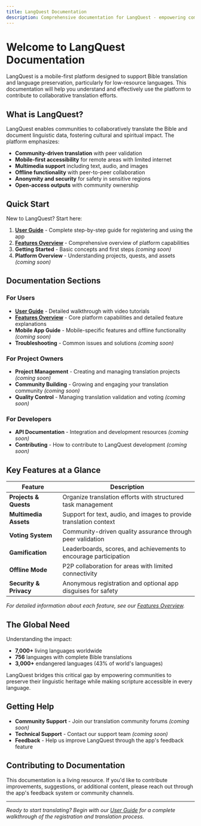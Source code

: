 ```yaml
---
title: LangQuest Documentation
description: Comprehensive documentation for LangQuest - empowering communities to translate and preserve languages
---
```


# Welcome to LangQuest Documentation

LangQuest is a mobile-first platform designed to support Bible translation and language preservation, particularly for low-resource languages. This documentation will help you understand and effectively use the platform to contribute to collaborative translation efforts.

## What is LangQuest?

LangQuest enables communities to collaboratively translate the Bible and document linguistic data, fostering cultural and spiritual impact. The platform emphasizes:

- **Community-driven translation** with peer validation
- **Mobile-first accessibility** for remote areas with limited internet
- **Multimedia support** including text, audio, and images
- **Offline functionality** with peer-to-peer collaboration
- **Anonymity and security** for safety in sensitive regions
- **Open-access outputs** with community ownership

## Quick Start

New to LangQuest? Start here:

1. **[User Guide](/docs/user-guide)** - Complete step-by-step guide for registering and using the app
2. **[Features Overview](/docs/features)** - Comprehensive overview of platform capabilities
3. **Getting Started** - Basic concepts and first steps *(coming soon)*
4. **Platform Overview** - Understanding projects, quests, and assets *(coming soon)*

## Documentation Sections

### For Users
- **[User Guide](/docs/user-guide)** - Detailed walkthrough with video tutorials
- **[Features Overview](/docs/features)** - Core platform capabilities and detailed feature explanations
- **Mobile App Guide** - Mobile-specific features and offline functionality *(coming soon)*
- **Troubleshooting** - Common issues and solutions *(coming soon)*

### For Project Owners
- **Project Management** - Creating and managing translation projects *(coming soon)*
- **Community Building** - Growing and engaging your translation community *(coming soon)*
- **Quality Control** - Managing translation validation and voting *(coming soon)*

### For Developers
- **API Documentation** - Integration and development resources *(coming soon)*
- **Contributing** - How to contribute to LangQuest development *(coming soon)*

## Key Features at a Glance

| Feature | Description |
|---------|-------------|
| **Projects & Quests** | Organize translation efforts with structured task management |
| **Multimedia Assets** | Support for text, audio, and images to provide translation context |
| **Voting System** | Community-driven quality assurance through peer validation |
| **Gamification** | Leaderboards, scores, and achievements to encourage participation |
| **Offline Mode** | P2P collaboration for areas with limited connectivity |
| **Security & Privacy** | Anonymous registration and optional app disguises for safety |

*For detailed information about each feature, see our [Features Overview](/docs/features).*

## The Global Need

Understanding the impact:

- **7,000+** living languages worldwide
- **756** languages with complete Bible translations
- **3,000+** endangered languages (43% of world's languages)

LangQuest bridges this critical gap by empowering communities to preserve their linguistic heritage while making scripture accessible in every language.

## Getting Help

- **Community Support** - Join our translation community forums *(coming soon)*
- **Technical Support** - Contact our support team *(coming soon)*
- **Feedback** - Help us improve LangQuest through the app's feedback feature

## Contributing to Documentation

This documentation is a living resource. If you'd like to contribute improvements, suggestions, or additional content, please reach out through the app's feedback system or community channels.

---

*Ready to start translating? Begin with our [User Guide](/docs/user-guide) for a complete walkthrough of the registration and translation process.*
